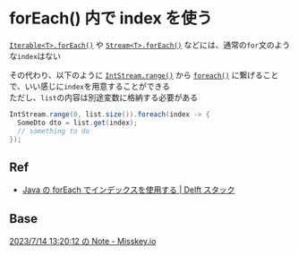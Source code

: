 # forEach() 内で index を使う

[`Iterable<T>.forEach()`](<https://docs.oracle.com/javase/jp/17/docs/api/java.base/java/lang/Iterable.html#forEach(java.util.function.Consumer)>) や [`Stream<T>.forEach()`](<https://docs.oracle.com/javase/jp/17/docs/api/java.base/java/util/stream/Stream.html#forEach(java.util.function.Consumer)>) などには、通常の`for`文のような`index`はない

その代わり、以下のように [`IntStream.range()`](https://docs.oracle.com/javase/jp/17/docs/api/java.base/java/util/stream/IntStream.html#range(int,int)) から [`foreach()`](<https://docs.oracle.com/javase/jp/17/docs/api/java.base/java/util/stream/IntStream.html#forEach(java.util.function.IntConsumer)>) に繋げることで、いい感じに`index`を用意することができる<br/>
ただし、`list`の内容は別途変数に格納する必要がある

```java
IntStream.range(0, list.size()).foreach(index -> {
  SomeDto dto = list.get(index);
  // something to do
});
```

## Ref

- [Java の forEach でインデックスを使用する | Delft スタック](https://www.delftstack.com/ja/howto/java/java-foreach-with-index/)

## Base

[2023/7/14 13:20:12 の Note - Misskey.io](https://misskey.io/notes/9h5mxaox0y)
